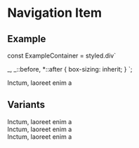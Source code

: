 
<Meta title="Components/Navigation Item" component={NavigationItem} />

# Navigation Item

## Example

const ExampleContainer = styled.div`

_,
_::before,
\*::after {
box-sizing: inherit;
}
`;

<Canvas>
  <Story name="Primary">
    <div id="example-container" style={{ width: "25%" }}>
      <NavigationItem
        title="Lorem ipsum dolor sit amet"
        icon={IconQuestionPage}
        titleUrl="/"
      >
        Inctum, laoreet enim a
      </NavigationItem>
    </div>
  </Story>
</Canvas>

## Variants

<Canvas>
  <Story name="Disabled">
    <div id="example-container" style={{ width: "25%" }}>
      <NavigationItem
        title="Lorem ipsum dolor sit amet"
        titleUrl="/"
        icon={IconQuestionPage}
        disabled
      >
        Inctum, laoreet enim a
      </NavigationItem>
    </div>
  </Story>
</Canvas>

<Canvas>
  <Story name="Bordered">
    <div id="example-container" style={{ width: "25%" }}>
      <NavigationItem
        title="Lorem ipsum dolor sit amet"
        titleUrl="/"
        icon={IconQuestionPage}
        bordered
      >
        Inctum, laoreet enim a
      </NavigationItem>
    </div>
  </Story>
</Canvas>

<Canvas>
  <Story name="Error">
    <ExampleContainer style={{ width: "25%" }}>
      <NavItem
        title="Lorem ipsum dolor sit amet"
        titleUrl="/"
        icon={IconQuestionPage}
        errorCount={3}
      >
        Inctum, laoreet enim a
      </NavItem>
    </ExampleContainer>
  </Story>
</Canvas>

